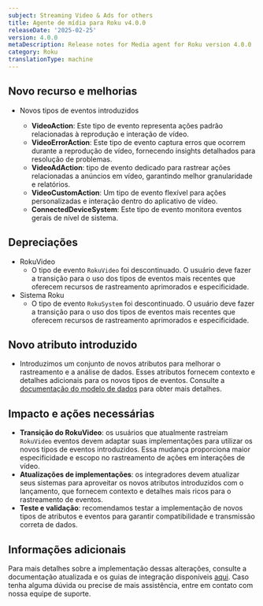 ```yaml
---
subject: Streaming Video & Ads for others
title: Agente de mídia para Roku v4.0.0
releaseDate: '2025-02-25'
version: 4.0.0
metaDescription: Release notes for Media agent for Roku version 4.0.0
category: Roku
translationType: machine
---
```


## Novo recurso e melhorias

* Novos tipos de eventos introduzidos

  * **VideoAction**: Este tipo de evento representa ações padrão relacionadas à reprodução e interação de vídeo.
  * **VideoErrorAction**: Este tipo de evento captura erros que ocorrem durante a reprodução de vídeo, fornecendo insights detalhados para resolução de problemas.
  * **VideoAdAction**: tipo de evento dedicado para rastrear ações relacionadas a anúncios em vídeo, garantindo melhor granularidade e relatórios.
  * **VideoCustomAction**: Um tipo de evento flexível para ações personalizadas e interação dentro do aplicativo de vídeo.
  * **ConnectedDeviceSystem**: Este tipo de evento monitora eventos gerais de nível de sistema.

## Depreciações

* RokuVideo
  * O tipo de evento `RokuVideo` foi descontinuado. O usuário deve fazer a transição para o uso dos tipos de eventos mais recentes que oferecem recursos de rastreamento aprimorados e especificidade.
* Sistema Roku
  * O tipo de evento `RokuSystem` foi descontinuado. O usuário deve fazer a transição para o uso dos tipos de eventos mais recentes que oferecem recursos de rastreamento aprimorados e especificidade.

## Novo atributo introduzido

* Introduzimos um conjunto de novos atributos para melhorar o rastreamento e a análise de dados. Esses atributos fornecem contexto e detalhes adicionais para os novos tipos de eventos. Consulte a [documentação do modelo de dados](https://github.com/newrelic/video-agent-roku/blob/4.0.0/DATAMODEL.md) para obter mais detalhes.

## Impacto e ações necessárias

* **Transição do RokuVideo**: os usuários que atualmente rastreiam `RokuVideo` eventos devem adaptar suas implementações para utilizar os novos tipos de eventos introduzidos. Essa mudança proporciona maior especificidade e escopo no rastreamento de ações em interações de vídeo.
* **Atualizações de implementações**: os integradores devem atualizar seus sistemas para aproveitar os novos atributos introduzidos com o lançamento, que fornecem contexto e detalhes mais ricos para o rastreamento de eventos.
* **Teste e validação**: recomendamos testar a implementação de novos tipos de atributos e eventos para garantir compatibilidade e transmissão correta de dados.

## Informações adicionais

Para mais detalhes sobre a implementação dessas alterações, consulte a documentação atualizada e os guias de integração disponíveis [aqui](https://github.com/newrelic/video-agent-roku/blob/4.0.0/README.md). Caso tenha alguma dúvida ou precise de mais assistência, entre em contato com nossa equipe de suporte.